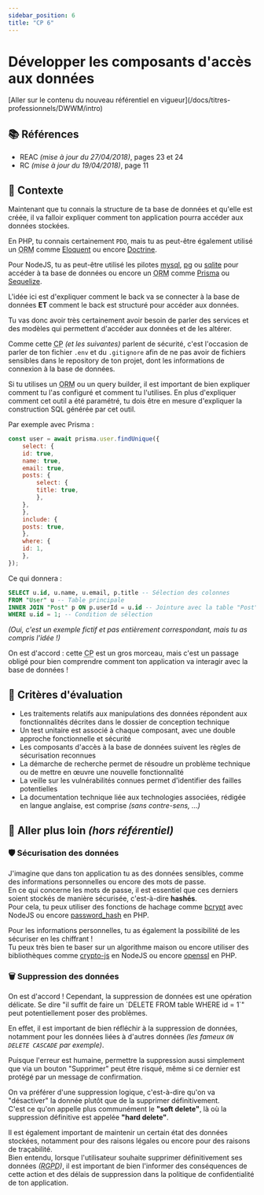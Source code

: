 ```yaml
---
sidebar_position: 6
title: "CP 6"
---
```



# Développer les composants d'accès aux données

<Admonition type="warning" title="Attention, tu es en train de consulter un référentiel expiré !">
[Aller sur le contenu du nouveau référentiel en vigueur](/docs/titres-professionnels/DWWM/intro)
</Admonition>

## 📚 Références

- REAC _(mise à jour du 27/04/2018)_, pages 23 et 24
- RC _(mise à jour du 19/04/2018)_, page 11

## 🚀 Contexte

Maintenant que tu connais la structure de ta base de données et qu'elle est créée, il va falloir expliquer comment ton application pourra accéder aux données stockées.

En PHP, tu connais certainement `PDO`, mais tu as peut-être également utilisé un <abbr title="Object-Relational Mapping">ORM</abbr>
comme [Eloquent](https://laravel.com/docs/11.x/eloquent) ou encore [Doctrine](https://symfony.com/doc/current/doctrine.html).

Pour NodeJS, tu as peut-être utilisé les pilotes [mysql](https://www.npmjs.com/package/mysql), [pg](https://www.npmjs.com/package/pg) ou
[sqlite](https://www.npmjs.com/package/sqlite) pour accéder à ta base de données ou encore un <abbr title="Object-Relational Mapping">ORM</abbr>
comme [Prisma](https://www.npmjs.com/package/prisma) ou [Sequelize](https://www.npmjs.com/package/sequelize).

L'idée ici est d'expliquer comment le back va se connecter à la base de données **ET** comment le back est structuré pour accéder aux données.

Tu vas donc avoir très certainement avoir besoin de parler des services et des modèles qui permettent d'accéder aux données et de les altérer.

Comme cette <abbr title="Compétence Professionnelle">CP</abbr> _(et les suivantes)_ parlent de sécurité,
c'est l'occasion de parler de ton fichier `.env` et du `.gitignore` afin de ne pas avoir de fichiers sensibles dans le repository de ton projet,
dont les informations de connexion à la base de données.

<Admonition type="warning" title="Utilisation d'ORM/query builder">
Si tu utilises un <abbr title="Object-Relational Mapping">ORM</abbr> ou un query builder, il est important de bien expliquer comment tu l'as configuré et comment tu l'utilises.  
En plus d'expliquer comment cet outil a été paramétré, tu dois être en mesure d'expliquer la construction SQL générée par cet outil.

Par exemple avec Prisma :
```javascript showLineNumbers
const user = await prisma.user.findUnique({
    select: {
    id: true,
    name: true,
    email: true,
    posts: {
        select: {
        title: true,
        },
    },
    },
    include: {
    posts: true,
    },
    where: {
    id: 1,
    },
});
```

Ce qui donnera :
```sql
SELECT u.id, u.name, u.email, p.title -- Sélection des colonnes
FROM "User" u -- Table principale
INNER JOIN "Post" p ON p.userId = u.id -- Jointure avec la table "Post"
WHERE u.id = 1; -- Condition de sélection
```

_(Oui, c'est un exemple fictif et pas entièrement correspondant, mais tu as compris l'idée !)_
</Admonition> 

On est d'accord : cette <abbr title="Compétence Professionnelle">CP</abbr> est un gros morceau,
mais c'est un passage obligé pour bien comprendre comment ton application va interagir avec la base de données !

## 🎯 Critères d'évaluation

- Les traitements relatifs aux manipulations des données répondent aux fonctionnalités décrites dans le dossier de conception technique
- Un test unitaire est associé à chaque composant, avec une double approche fonctionnelle et sécurité
- Les composants d'accès à la base de données suivent les règles de sécurisation reconnues
- La démarche de recherche permet de résoudre un problème technique ou de mettre en œuvre une nouvelle fonctionnalité
- La veille sur les vulnérabilités connues permet d'identifier des failles potentielles
- La documentation technique liée aux technologies associées, rédigée en langue anglaise, est comprise _(sans contre-sens, ...)_

## 🤯 Aller plus loin _(hors référentiel)_

### 🛡️ Sécurisation des données

J'imagine que dans ton application tu as des données sensibles, comme des informations personnelles ou encore des mots de passe.  
En ce qui concerne les mots de passe, il est essentiel que ces derniers soient stockés de manière sécurisée, c'est-à-dire **hashés**.  
Pour cela, tu peux utiliser des fonctions de hachage comme [bcrypt](https://www.npmjs.com/package/bcrypt) avec NodeJS ou encore [password_hash](https://www.php.net/manual/fr/function.password-hash.php) en PHP.

Pour les informations personnelles, tu as également la possibilité de les sécuriser en les chiffrant !  
Tu peux très bien te baser sur un algorithme maison ou encore utiliser des bibliothèques comme [crypto-js](https://www.npmjs.com/package/crypto-js) en NodeJS ou encore [openssl](https://www.php.net/manual/en/book.openssl.php) en PHP.

### 🗑️ Suppression des données

<Admonition type="quote" title="Un peu de ménage ne fait jamais de mal !">
On est d'accord ! Cependant, la suppression de données est une opération délicate.  
Se dire "il suffit de faire un `DELETE FROM table WHERE id = 1`" peut potentiellement poser des problèmes.
</Admonition>

En effet, il est important de bien réfléchir à la suppression de données, notamment pour les données liées à d'autres données _(les fameux `ON DELETE CASCADE` par exemple)_.

Puisque l'erreur est humaine, permettre la suppression aussi simplement que via un bouton "Supprimer" peut être risqué, même si ce dernier est protégé par un message de confirmation.

On va préférer d'une suppression logique, c'est-à-dire qu'on va "désactiver" la donnée plutôt que de la supprimer définitivement.  
C'est ce qu'on appelle plus communément le **"soft delete"**, là où la suppression définitive est appelée **"hard delete"**.

Il est également important de maintenir un certain état des données stockées, notamment pour des raisons légales ou encore pour des raisons de traçabilité.  
Bien entendu, lorsque l'utilisateur souhaite supprimer définitivement ses données _(<abbr title="Règlement Général sur la Protection des Données">RGPD</abbr>)_,
il est important de bien l'informer des conséquences de cette action et des délais de suppression dans la politique de confidentialité de ton application.

